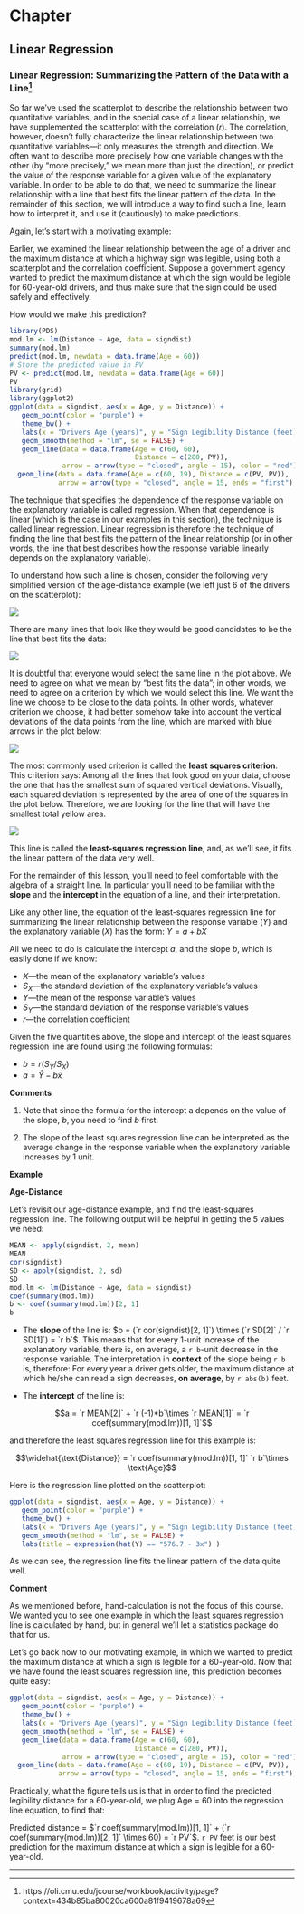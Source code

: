 

# Chapter 
## Linear Regression

### Linear Regression: Summarizing the Pattern of the Data with a Line^[https://oli.cmu.edu/jcourse/workbook/activity/page?context=434b85ba80020ca600a81f9419678a69]

So far we've used the scatterplot to describe the relationship between two quantitative variables, and in the special case of a linear relationship, we have supplemented the scatterplot with the correlation ($r$). The correlation, however, doesn't fully characterize the linear relationship between two quantitative variables—it only measures the strength and direction. We often want to describe more precisely how one variable changes with the other (by "more precisely," we mean more than just the direction), or predict the value of the response variable for a given value of the explanatory variable. In order to be able to do that, we need to summarize the linear relationship with a line that best fits the linear pattern of the data. In the remainder of this section, we will introduce a way to find such a line, learn how to interpret it, and use it (cautiously) to make predictions.

Again, let's start with a motivating example:

Earlier, we examined the linear relationship between the age of a driver and the maximum distance at which a highway sign was legible, using both a scatterplot and the correlation coefficient. Suppose a government agency wanted to predict the maximum distance at which the sign would be legible for 60-year-old drivers, and thus make sure that the sign could be used safely and effectively.

How would we make this prediction?

```r
library(PDS)
mod.lm <- lm(Distance ~ Age, data = signdist)
summary(mod.lm)
predict(mod.lm, newdata = data.frame(Age = 60))
# Store the predicted value in PV
PV <- predict(mod.lm, newdata = data.frame(Age = 60))
PV
library(grid)
library(ggplot2)
ggplot(data = signdist, aes(x = Age, y = Distance)) + 
   geom_point(color = "purple") +
   theme_bw() + 
   labs(x = "Drivers Age (years)", y = "Sign Legibility Distance (feet)") + 
   geom_smooth(method = "lm", se = FALSE) + 
   geom_line(data = data.frame(Age = c(60, 60), 
                               Distance = c(280, PV)), 
             arrow = arrow(type = "closed", angle = 15), color = "red") + 
  geom_line(data = data.frame(Age = c(60, 19), Distance = c(PV, PV)),
            arrow = arrow(type = "closed", angle = 15, ends = "first"), color = "red")
```

The technique that specifies the dependence of the response variable on the explanatory variable is called regression. When that dependence is linear (which is the case in our examples in this section), the technique is called linear regression. Linear regression is therefore the technique of finding the line that best fits the pattern of the linear relationship (or in other words, the line that best describes how the response variable linearly depends on the explanatory variable).

To understand how such a line is chosen, consider the following very simplified version of the age-distance example (we left just 6 of the drivers on the scatterplot):

![](./graphics/linear9.gif)

There are many lines that look like they would be good candidates to be the line that best fits the data:

![](./graphics/linear10.gif)

It is doubtful that everyone would select the same line in the plot above. We need to agree on what we mean by "best fits the data"; in other words, we need to agree on a criterion by which we would select this line. We want the line we choose to be close to the data points. In other words, whatever criterion we choose, it had better somehow take into account the vertical deviations of the data points from the line, which are marked with blue arrows in the plot below:

![](./graphics/linear11.gif)

The most commonly used criterion is called the **least squares criterion**. This criterion says: Among all the lines that look good on your data, choose the one that has the smallest sum of squared vertical deviations. Visually, each squared deviation is represented by the area of one of the squares in the plot below. Therefore, we are looking for the line that will have the smallest total yellow area.

![](./graphics/linear12.gif)

This line is called the **least-squares regression line**, and, as we'll see, it fits the linear pattern of the data very well.

For the remainder of this lesson, you'll need to feel comfortable with the algebra of a straight line. In particular you'll need to be familiar with the **slope** and the **intercept** in the equation of a line, and their interpretation.

Like any other line, the equation of the least-squares regression line for summarizing the linear relationship between the response variable ($Y$) and the explanatory variable ($X$) has the form: $Y = a + bX$

All we need to do is calculate the intercept $a$, and the slope $b$, which is easily done if we know:

* $X$—the mean of the explanatory variable's values
* $S_X$—the standard deviation of the explanatory variable's values
* $Y$—the mean of the response variable's values
* $S_Y$—the standard deviation of the response variable's values
* $r$—the correlation coefficient

Given the five quantities above, the slope and intercept of the least squares regression line are found using the following formulas:

* $b = r (S_Y/S_X)$
* $a = \bar{Y} -b\bar{x}$

**Comments**

1.  Note that since the formula for the intercept a depends on the value of the slope, $b$, you need to find $b$ first.

2.  The slope of the least squares regression line can be interpreted as the average change in the response variable when the explanatory variable increases by 1 unit.

**Example**

**Age-Distance**

Let's revisit our age-distance example, and find the least-squares regression line. The following output will be helpful in getting the 5 values we need:

```r
MEAN <- apply(signdist, 2, mean)
MEAN
cor(signdist)
SD <- apply(signdist, 2, sd)
SD
mod.lm <- lm(Distance ~ Age, data = signdist)
coef(summary(mod.lm))
b <- coef(summary(mod.lm))[2, 1]
b
```

* The **slope** of the line is: $b = (`r cor(signdist)[2, 1]`) \times (`r SD[2]` / `r SD[1]`) = `r b`$. This means that for every 1-unit increase of the explanatory variable, there is, on average, a `r b`-unit decrease in the response variable. The interpretation in **context** of the slope being `r b` is, therefore: For every year a driver gets older, the maximum distance at which he/she can read a sign decreases, **on average**, by `r abs(b)` feet.

* The **intercept** of the line is:

$$a = `r MEAN[2]` + `r (-1)*b`\times `r MEAN[1]` = `r coef(summary(mod.lm))[1, 1]`$$

and therefore the least squares regression line for this example is:

$$\widehat{\text{Distance}} = `r coef(summary(mod.lm))[1, 1]` `r b`\times \text{Age}$$

Here is the regression line plotted on the scatterplot:

```r
ggplot(data = signdist, aes(x = Age, y = Distance)) + 
   geom_point(color = "purple") +
   theme_bw() + 
   labs(x = "Drivers Age (years)", y = "Sign Legibility Distance (feet)") + 
   geom_smooth(method = "lm", se = FALSE) +
   labs(title = expression(hat(Y) == "576.7 - 3x") )
```

As we can see, the regression line fits the linear pattern of the data quite well.

**Comment**

As we mentioned before, hand-calculation is not the focus of this course. We wanted you to see one example in which the least squares regression line is calculated by hand, but in general we'll let a statistics package do that for us.

Let's go back now to our motivating example, in which we wanted to predict the maximum distance at which a sign is legible for a 60-year-old. Now that we have found the least squares regression line, this prediction becomes quite easy:

```r
ggplot(data = signdist, aes(x = Age, y = Distance)) + 
   geom_point(color = "purple") +
   theme_bw() + 
   labs(x = "Drivers Age (years)", y = "Sign Legibility Distance (feet)") + 
   geom_smooth(method = "lm", se = FALSE) + 
   geom_line(data = data.frame(Age = c(60, 60), 
                               Distance = c(280, PV)), 
             arrow = arrow(type = "closed", angle = 15), color = "red") + 
  geom_line(data = data.frame(Age = c(60, 19), Distance = c(PV, PV)),
            arrow = arrow(type = "closed", angle = 15, ends = "first"), color = "red")
```

Practically, what the figure tells us is that in order to find the predicted legibility distance for a 60-year-old, we plug Age = 60 into the regression line equation, to find that:

Predicted distance = $`r coef(summary(mod.lm))[1, 1]` + (`r coef(summary(mod.lm))[2, 1]` \times 60) = `r PV`$.
`r PV` feet is our best prediction for the maximum distance at which a sign is legible for a 60-year-old.


------------------------